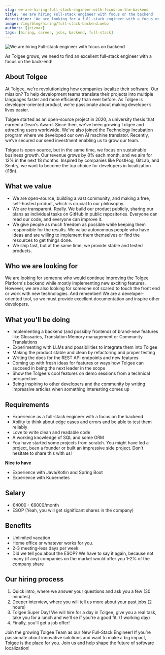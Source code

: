 ```yaml
---
slug: we-are-hiring-full-stack-engineer-with-focus-on-the-backend
title: 'We are hiring Full-stack engineer with focus on the backend'
description: 'We are looking for a full-stack engineer with a focus on the backend to become integral part our growing team at Tolgee.'
image: /img/blog/hiring/full-stack-backend.webp
authors: [jcizmar]
tags: [hiring, career, jobs, backend, full-stack]
---
```


![We are hiring Full-stack engineer with focus on backend](/img/blog/hiring/full-stack-backend.webp)

As Tolgee grows, we need to find an excellent full-stack engineer with a focus on the back-end!

<!--truncate-->

## About Tolgee
At Tolgee, we're revolutionizing how companies localize their software. Our mission? To help development teams translate their projects into multiple languages faster and more efficiently than ever before. As Tolgee is developer-oriented product, we’re passionate about making developer’s lives easier.

Tolgee started as an open-source project in 2020, a university thesis that earned a Dean's Award. Since then, we've been growing Tolgee and attracting users worldwide. We've also joined the Technology Incubation program where we developed our own AI machine translator. Recently, we’ve secured our seed investment enabling us to grow our team.

Tolgee is open-source, but in the same time, we focus on sustainable business growth. Our revenue grows by 8% each month, and we aim for 12% in the next 18 months. Inspired by companies like PostHog, GitLab, and Sentry, we want to become the top choice for developers in localization (i18n).

## What we value
- We are open-source, building a vast community, and making a free, self-hosted product, which is crucial to our philosophy.
- We are transparent. Really. We build our product publicly, sharing our plans as individual tasks on GitHub in public repositories. Everyone can read our code, and everyone can improve it.
- We give people as much freedom as possible while keeping them responsible for the results. We value autonomous people who have ideas and are willing to implement them themselves or find the resources to get things done.
- We ship fast, but at the same time, we provide stable and tested products.

## Who we are looking for
We are looking for someone who would continue improving the Tolgee Platform's backend while mostly implementing new exciting features. However, we are also looking for someone not scared to touch the front end or work with new technologies. And remember! We are a developer-oriented tool, so we must provide excellent documentation and inspire other developers.

## What you'll be doing
- Implementing a backend (and possibly frontend) of brand-new features like Glossaries, Translation Memory management or Community Translations
- Experimenting with LLMs and possibilities to integrate them into Tolgee
- Making the product stable and clean by refactoring and proper testing
- Writing the docs for the REST API endpoints and new features
- Coming up with fresh ideas for features or ways how Tolgee can succeed in being the next leader in the scope
- Show the Tolgee's cool features on demo sessions from a technical perspective.
- Being inspiring to other developers and the community by writing impressive articles when something interesting comes up

## Requirements
- Experience as a full-stack engineer with a focus on the backend
- Ability to think about edge cases and errors and be able to test them reliably
- Love to write clean and readable code
- A working knowledge of SQL and some ORM
- You have started some projects from scratch. You might have led a project, been a founder or built an impressive side project. Don't hesitate to share this with us!

**Nice to have**

- Experience with Java/Kotlin and Spring Boot
- Experience with Kubernetes

## Salary
- €4000 - €6000/month
- ESOP (Yeah, you will get significant shares in the company)

## Benefits
- Unlimited vacation
- Home office or whatever works for you.
- 2-3 meeting-less days per week
- Did we tell you about the ESOP? We have to say it again, because not many (if any) companies on the market would offer you 1-2% of the company share

## Our hiring process
1. Quick intro, where we answer your questions and ask you a few (30 minutes)
2. Deeper interview, where you will tell us more about your past jobs (2 hours)
3. Tolgee Super Day! We will hire for a day in Tolgee, give you a real task, take you for a lunch and we'll se if you're a good fit. (1 working day)
4. Finally, you'll get a job offer!

Join the growing Tolgee Team as our New Full-Stack Engineer! If you’re passionate about innovative solutions and want to make a big impact, Tolgee is the place for you. Join us and help shape the future of software localization!
